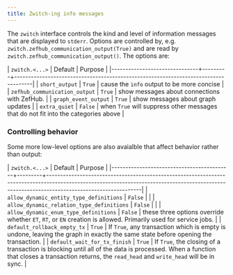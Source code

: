 ```yaml
---
title: Zwitch-ing info messages
---
```


The `zwitch` interface controls the kind and level of information messages that
are displayed to `stderr`. Options are controlled by, e.g.
`zwitch.zefhub_communication_output(True)` and are read by
`zwitch.zefhub_communication_output()`. The options are:

| `zwitch.<...>`                | Default | Purpose                                                                            |
|-------------------------------+---------+------------------------------------------------------------------------------------|
| `short_output`                | `True`  | cause the `info` output to be more concise                                         |
| `zefhub_communication_output` | `True`  | show messages about connections with ZefHub.                                       |
| `graph_event_output`          | `True`  | show messages about graph updates                                                  |
| `extra_quiet`                 | `False` | when `True` will suppress other messages that do not fit into the categories above |


### Controlling behavior
Some more low-level options are also avaialble that affect behavior rather than output:

| `zwitch.<...>`                            | Default | Purpose                                                                                                                                                                                      |
|-------------------------------------------+---------+----------------------------------------------------------------------------------------------------------------------------------------------------------------------------------------------|
| `allow_dynamic_entity_type_definitions`   | `False` |                                                                                                                                                                                              |
| `allow_dynamic_relation_type_definitions` | `False` |                                                                                                                                                                                              |
| `allow_dynamic_enum_type_definitions`     | `False` | these three options override whether `ET`, `RT`, or `EN` creation is allowed. Primarily used for service jobs.                                                                               |
| `default_rollback_empty_tx`               | `True`  | If `True`, any transaction which is empty is undone, leaving the graph in exactly the same state before opening the transaction.                                                             |
| `default_wait_for_tx_finish`              | `True`  | If `True`, the closing of a transaction is blocking until all of the data is processed. When a function that closes a transaction returns, the `read_head` and `write_head` will be in sync. |
